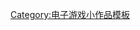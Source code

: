 {{asbox
| image     = Gamepad.svg
| pix       = 32
| subject   = 
| qualifier = 与[[育碧]]有关
| category  = 育碧小作品
| tempsort  =  
| name      = Template:Ubisoft-stub
}}<noinclude>
[[Category:电子游戏小作品模板]]
</noinclude>